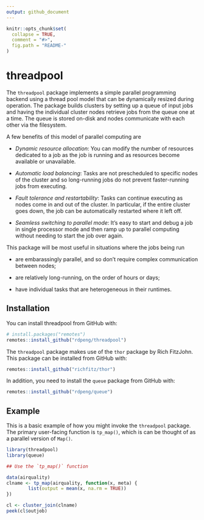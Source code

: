 ```yaml
---
output: github_document
---
```


<!-- README.md is generated from README.Rmd. Please edit that file -->

```r
knitr::opts_chunk$set(
  collapse = TRUE,
  comment = "#>",
  fig.path = "README-"
)
```

# threadpool

The `threadpool` package implements a simple parallel programming backend using a thread pool model that can be dynamically resized during operation. The package builds clusters by setting up a queue of input jobs and having the individual cluster nodes retrieve jobs from the queue one at a time. The queue is stored on-disk and nodes communicate with each other via the filesystem.

A few benefits of this model of parallel computing are

* *Dynamic resource allocation*: You can modify the number of resources dedicated to a job as the job is running and as resources become available or unavailable.

* *Automatic load balancing*: Tasks are not prescheduled to specific nodes of the cluster and so long-running jobs do not prevent faster-running jobs from executing.

* *Fault tolerance and restartability*: Tasks can continue executing as nodes come in and out of the cluster. In particular, if the entire cluster goes down, the job can be automatically restarted where it left off.

* *Seamless switching to parallel mode*: It's easy to start and debug a job in single processor mode and then ramp up to parallel computing without needing to start the job over again.

This package will be most useful in situations where the jobs being run

* are embarassingly parallel, and so don't require complex communication between nodes;

* are relatively long-running, on the order of hours or days; 

* have individual tasks that are heterogeneous in their runtimes.

## Installation

You can install threadpool from GitHub with:

```r
# install.packages("remotes")
remotes::install_github("rdpeng/threadpool")
```

The `threadpool` package makes use of the `thor` package by Rich FitzJohn. This package can be installed from GitHub with:

```r
remotes::install_github("richfitz/thor")
```

In addition, you need to install the `queue` package from GitHub with:

```r
remotes::install_github("rdpeng/queue")
```



## Example

This is a basic example of how you might invoke the `threadpool` package. The primary user-facing function is `tp_map()`, which is can be thought of as a parallel version of `Map()`. 

```r
library(threadpool)
library(queue)

## Use the `tp_map()` function

data(airquality)
clname <- tp_map(airquality, function(x, meta) {
        list(output = mean(x, na.rm = TRUE))
})

cl <- cluster_join(clname)
peek(cl$outjob)
```
